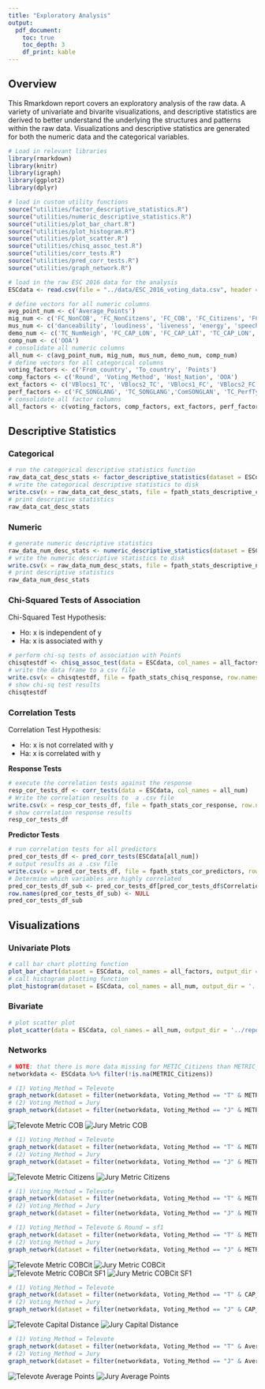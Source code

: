 ```yaml
---
title: "Exploratory Analysis"
output: 
  pdf_document:
    toc: true
    toc_depth: 3
    df_print: kable
---
```


## Overview

This Rmarkdown report covers an exploratory analysis of the raw data. A variety of univariate and bivarite visualizations, and descriptive statistics are derived to better understand the underlying the structures and patterns within the raw data. Visualizations and descriptive statistics are generated for both the numeric data and the categorical variables.


```r
# Load in relevant libraries
library(rmarkdown)
library(knitr)
library(igraph)
library(ggplot2)
library(dplyr)

# load in custom utility functions
source("utilities/factor_descriptive_statistics.R")
source("utilities/numeric_descriptive_statistics.R")
source("utilities/plot_bar_chart.R")
source("utilities/plot_histogram.R")
source("utilities/plot_scatter.R")
source("utilities/chisq_assoc_test.R")
source("utilities/corr_tests.R")
source("utilities/pred_corr_tests.R")
source("utilities/graph_network.R")

# load in the raw ESC 2016 data for the analysis
ESCdata <- read.csv(file = "../data/ESC_2016_voting_data.csv", header = TRUE)
```

```r
# define vectors for all numeric columns
avg_point_num <- c('Average_Points')
mig_num <- c('FC_NonCOB', 'FC_NonCitzens', 'FC_COB', 'FC_Citizens', 'FC_Population', 'METRIC_COB', 'METRIC_Citizens', 'METRIC_COBCit')
mus_num <- c('danceability', 'loudiness', 'liveness', 'energy', 'speechiness', 'acousticness', 'instrumentalness', 'valence', 'tempo', 'duration_ms')
demo_num <- c('TC_NumNeigh', 'FC_CAP_LON', 'FC_CAP_LAT', 'TC_CAP_LON', 'TC_CAP_LAT', 'FC_GDP_mil', 'TC_GDP_mil', 'GDP_PROP', 'CAP_DIST_km')
comp_num <- c('OOA')
# consolidate all numeric columns
all_num <- c(avg_point_num, mig_num, mus_num, demo_num, comp_num)
# define vectors for all categorical columns
voting_factors <- c('From_country', 'To_country', 'Points')
comp_factors <- c('Round', 'Voting_Method', 'Host_Nation', 'OOA')
ext_factors <- c('VBlocs1_TC', 'VBlocs2_TC', 'VBlocs1_FC', 'VBlocs2_FC', 'ComVBlocs1', 'ComVBlocs2', 'FC_LANGFAM', 'TC_LANGFAM', 'ComLANGFAM', 'Neighbours', 'TC_NumNeigh')
perf_factors <- c('FC_SONGLANG', 'TC_SONGLANG','ComSONGLAN', 'TC_PerfType', 'TC_SingerGender', 'key', 'mode', 'time_signature')
# consolidate all factor columns
all_factors <- c(voting_factors, comp_factors, ext_factors, perf_factors)
```

## Descriptive Statistics

### Categorical

```r
# run the categorical descriptive statistics function
raw_data_cat_desc_stats <- factor_descriptive_statistics(dataset = ESCdata, col_names = all_factors)
# write the categorical descriptive statistics to disk
write.csv(x = raw_data_cat_desc_stats, file = fpath_stats_descriptive_categorical)
# print descriptive statistics
raw_data_cat_desc_stats
```

### Numeric

```r
# generate numeric descriptive statistics
raw_data_num_desc_stats <- numeric_descriptive_statistics(dataset = ESCdata, col_names = all_num)
# write the numeric descriptive statistics to disk
write.csv(x = raw_data_num_desc_stats, file = fpath_stats_descriptive_numeric)
# print descriptive statistics
raw_data_num_desc_stats
```

### Chi-Squared Tests of Association

Chi-Squared Test Hypothesis:

* Ho: x is independent of y
* Ha: x is associated with y

```r
# perform chi-sq tests of association with Points
chisqtestdf <- chisq_assoc_test(data = ESCdata, col_names = all_factors)
# write the data frame to a csv file
write.csv(x = chisqtestdf, file = fpath_stats_chisq_response, row.names = FALSE)
# show chi-sq test results
chisqtestdf
```

### Correlation Tests

Correlation Test Hypothesis:

* Ho: x is not correlated with y
* Ha: x is correlated with y

**Response Tests**

```r
# execute the correlation tests against the response
resp_cor_tests_df <- corr_tests(data = ESCdata, col_names = all_num)
# Write the correlation results to  a .csv file
write.csv(x = resp_cor_tests_df, file = fpath_stats_cor_response, row.names = FALSE)
# show correlation response results
resp_cor_tests_df
```

**Predictor Tests**

```r
# run correlation tests for all predictors
pred_cor_tests_df <- pred_corr_tests(ESCdata[all_num])
# output results as a .csv file
write.csv(x = pred_cor_tests_df, file = fpath_stats_cor_predictors, row.names = FALSE)
# Determine which variables are highly correlated
pred_cor_tests_df_sub <- pred_cor_tests_df[pred_cor_tests_df$Correlation > 0.4,]
row.names(pred_cor_tests_df_sub) <- NULL
pred_cor_tests_df_sub
```

## Visualizations

### Univariate Plots

```r
# call bar chart plotting function
plot_bar_chart(dataset = ESCdata, col_names = all_factors, output_dir = '../report/plots/bar_charts')
# call histogram plotting function
plot_histogram(dataset = ESCdata, col_names = all_num, output_dir = '../report/plots/histograms')
```

### Bivariate

```r
# plot scatter plot
plot_scatter(data = ESCdata, col_names = all_num, output_dir = '../report/plots/scatterplots')
```

### Networks

```r
# NOTE: that there is more data missing for METIC_Citizens than METRIC_COB
networkdata <- ESCdata %>% filter(!is.na(METRIC_Citizens))
```

```r
# (1) Voting_Method = Televote
graph_network(dataset = filter(networkdata, Voting_Method == "T" & METRIC_COB > 0.1), weights = 'Points', main = 'Televote Metric COB', output_fpath = '../report/plots/networks/televote-metric-cob.jpg')
# (2) Voting_Method = Jury
graph_network(dataset = filter(networkdata, Voting_Method == "J" & METRIC_COB > 0.1), weights = 'Points', main = 'Jury Metric COB', output_fpath = '../report/plots/networks/jury-metric-cob.jpg')
```

![Televote Metric COB](../report/plots/networks/televote-metric-cob.jpg)\newline
![Jury Metric COB](../report/plots/networks/jury-metric-cob.jpg)\newline

```r
# (1) Voting_Method = Televote
graph_network(dataset = filter(networkdata, Voting_Method == "T" & METRIC_Citizens > 0.1), weights = 'Points', main = 'Televote Metric Citizens', output_fpath = '../report/plots/networks/televote-metric-citizens.jpg')
# (2) Voting_Method = Jury
graph_network(dataset = filter(networkdata, Voting_Method == "J" & METRIC_Citizens > 0.1), weights = 'Points', main = 'Jury Metric Citizens', output_fpath = '../report/plots/networks/jury-metric-citizens.jpg')
```

![Televote Metric Citizens](../report/plots/networks/televote-metric-citizens.jpg)\newline
![Jury Metric Citizens](../report/plots/networks/jury-metric-citizens.jpg)\newline

```r
# (1) Voting_Method = Televote
graph_network(dataset = filter(networkdata, Voting_Method == "T" & METRIC_COBCit > 0.15), weights = 'Points', main = 'Televote Metric COBCit', output_fpath = '../report/plots/networks/televote-metric-cobcit.jpg')
# (2) Voting_Method = Jury
graph_network(dataset = filter(networkdata, Voting_Method == "J" & METRIC_COBCit > 0.15), weights = 'Points', main = 'Jury Metric COBCit', output_fpath = '../report/plots/networks/jury-metric-cobcit.jpg')

# (1) Voting_Method = Televote & Round = sf1
graph_network(dataset = filter(networkdata, Voting_Method == "T" & METRIC_COBCit > 0.25 & Round == "sf1"), weights = 'Points', main = 'Televote Metric COBCit SF1', output_fpath = '../report/plots/networks/televote-metric-cobcit-sf1.jpg')
# (2) Voting_Method = Jury
graph_network(dataset = filter(networkdata, Voting_Method == "J" & METRIC_COBCit > 0.25 & Round == "sf1"), weights = 'Points', main = 'Jury Metric COBCit SF1', output_fpath = '../report/plots/networks/jury-metric-cobcit-sf1.jpg')
```

![Televote Metric COBCit](../report/plots/networks/televote-metric-cobcit.jpg)\newline
![Jury Metric COBCit](../report/plots/networks/jury-metric-cobcit.jpg)\newline
![Televote Metric COBCit SF1](../report/plots/networks/televote-metric-cobcit-sf1.jpg)\newline
![Jury Metric COBCit SF1](../report/plots/networks/jury-metric-cobcit-sf1.jpg)\newline

```r
# (1) Voting_Method = Televote
graph_network(dataset = filter(networkdata, Voting_Method == "T" & CAP_DIST_km < 500), weights = 'Points', main = 'Televote Cap Dist', output_fpath = '../report/plots/networks/televote-cap-dist.jpg')
# (2) Voting_Method = Jury
graph_network(dataset = filter(networkdata, Voting_Method == "J" & CAP_DIST_km < 500), weights = 'Points', main = 'Jury Cap Dist', output_fpath = '../report/plots/networks/jury-cap-dist.jpg')
```

![Televote Capital Distance](../report/plots/networks/televote-cap-dist.jpg)\newline
![Jury Capital Distance](../report/plots/networks/jury-cap-dist.jpg)\newline

```r
# (1) Voting_Method = Televote
graph_network(dataset = filter(networkdata, Voting_Method == "T" & Average_Points > 8), weights = 'Average_Points', main = 'Televote Average Points', output_fpath = '../report/plots/networks/televote-average-points.jpg')
# (2) Voting_Method = Jury
graph_network(dataset = filter(networkdata, Voting_Method == "J" & Average_Points > 8), weights = 'Average_Points', main = 'Jury Average Points', output_fpath = '../report/plots/networks/jury-average-points.jpg')
```

![Televote Average Points](../report/plots/networks/televote-average-points.jpg)\newline
![Jury Average Points](../report/plots/networks/jury-average-points.jpg)\newline